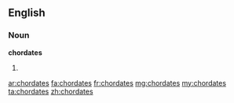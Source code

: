 ==English==

===Noun===
'''chordates'''

# {{plural of|chordate}}

[[ar:chordates]]
[[fa:chordates]]
[[fr:chordates]]
[[mg:chordates]]
[[my:chordates]]
[[ta:chordates]]
[[zh:chordates]]